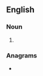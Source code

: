 {{also|Gambrels}}
==English==

===Noun===
{{head|en|noun form}}

# {{plural of|gambrel|lang=en}}

===Anagrams===
* {{anagrams|en|a=abeglmrs|gamblers}}
